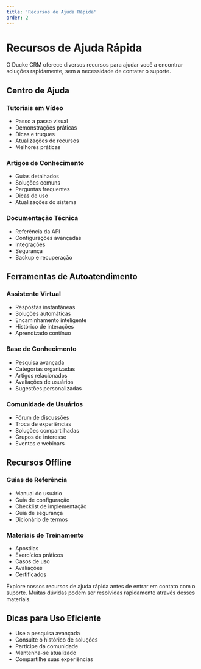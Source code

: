 ```yaml
---
title: 'Recursos de Ajuda Rápida'
order: 2
---
```


# Recursos de Ajuda Rápida


O Ducke CRM oferece diversos recursos para ajudar você a encontrar soluções rapidamente, sem a necessidade de contatar o suporte.

## Centro de Ajuda

### Tutoriais em Vídeo

- Passo a passo visual
- Demonstrações práticas
- Dicas e truques
- Atualizações de recursos
- Melhores práticas

### Artigos de Conhecimento

- Guias detalhados
- Soluções comuns
- Perguntas frequentes
- Dicas de uso
- Atualizações do sistema

### Documentação Técnica

- Referência da API
- Configurações avançadas
- Integrações
- Segurança
- Backup e recuperação

## Ferramentas de Autoatendimento

### Assistente Virtual

- Respostas instantâneas
- Soluções automáticas
- Encaminhamento inteligente
- Histórico de interações
- Aprendizado contínuo

### Base de Conhecimento

- Pesquisa avançada
- Categorias organizadas
- Artigos relacionados
- Avaliações de usuários
- Sugestões personalizadas

### Comunidade de Usuários

- Fórum de discussões
- Troca de experiências
- Soluções compartilhadas
- Grupos de interesse
- Eventos e webinars

## Recursos Offline

### Guias de Referência

- Manual do usuário
- Guia de configuração
- Checklist de implementação
- Guia de segurança
- Dicionário de termos

### Materiais de Treinamento

- Apostilas
- Exercícios práticos
- Casos de uso
- Avaliações
- Certificados

<Callout type="info">
Explore nossos recursos de ajuda rápida antes de entrar em contato com o suporte. Muitas dúvidas podem ser resolvidas rapidamente através desses materiais.
</Callout>

## Dicas para Uso Eficiente

- Use a pesquisa avançada
- Consulte o histórico de soluções
- Participe da comunidade
- Mantenha-se atualizado
- Compartilhe suas experiências 